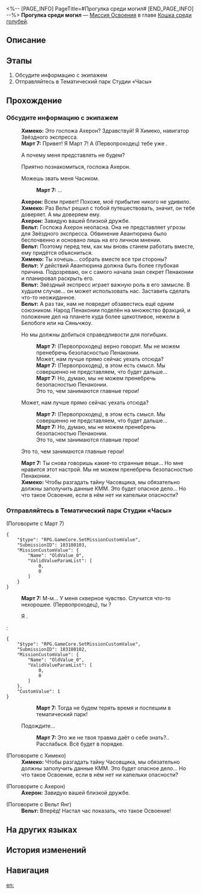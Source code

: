 <%-- [PAGE_INFO]
PageTitle=#Прогулка среди могил#
[END_PAGE_INFO] --%>
{{Дополнить|Диалоги.}}
{{Миссия Инфобокс
|id              = 1031801
|Название        = 
|Изображение     = Миссия Прогулка среди могил.png
|Тип             = Миссия Освоения
|Событие         = 
|Глава           = Кошка среди голубей
|Условия         = Завершена [[Миссия Освоения]] «[[Все эти истории печальные]]»
|Персонажи       = Ахерон; Вельт; Март 7; Первопроходец; Химеко
|СтартЛокация    = [[Пенакония]] — [[Золотой миг]]
|Мир             = Пенакония
|Предыдущая      = Все эти истории печальные
|Следующая       = Большое ограбление поезда
|Награды         = Опыт Освоения*900; Звёздный нефрит*110; Путеводитель путешественника*16; Вдали от огня*1 { text = Вдали от огня }; Какавача (Profile Picture)*1 { text = Какавача }; Citizen Hanunue*1 { text = Citizen Hanunu }; Кредиты*200 000
}}
'''Прогулка среди могил''' — [[Миссия Освоения]] в главе [[Кошка среди голубей]].

==Описание==
{{Описание|Экипаж вновь воссоединился, а также заручился помощью Ахерон. Основываясь на информации из разных источников, все пришли к выводу, что Семья действительно скрывает некую важную правду. Авантюрин, который давно знал об этом, разработал сложный план и даже выбрал вас в качестве своего тайного агента. В конце концов вы выступили против Авантюрина, но попали в его ловушку:<br />Авантюрин подстроил собственную ужасную смерть, чтобы разрушить иллюзию безопасности, обеспечиваемую Семьёй. Вскрылось две правды: Семья намеренно скрывала опасности грёз, а Ахерон - эманатор Небытия.}}

==Этапы==
# Обсудите информацию с экипажем
# Отправляйтесь в Тематический парк Студии «Часы»

==Прохождение==
{{Дополнить}}

===Обсудите информацию с экипажем===
{{Описание миссии|тип=Миссия Освоения|локация=Золотой миг|Экипаж вновь вместе. На удивление, к вам присоединилась Галактический рейнджер Ахерон, с которой сняли все подозрения.<br />Основываясь на информации из разных источников, вы узнали, что Семья действительно скрывает некую важную правду. Авантюрин, кажется, тоже обо всём догадался и даже выбрал вас в качестве своего тайного агента.<br />Отдалённые звуки радио подтверждают ваши мысли. Ради правды, ради справедливости для умерших и ради будущего Пенаконии вы должны двигаться вперёд.}}
{{Диалог Начало}}
:'''Химеко:''' Это госпожа Ахерон? Здравствуй! Я Химеко, навигатор Звёздного экспресса.
:'''Март 7:''' Привет! Я Март 7! А (Первопроходец) тебе уже {{MC|ж=знакома|м=знаком}}.
:{{Диалог|Стрелка}} А почему меня представлять не будем?
:{{Диалог|Стрелка}} Приятно познакомиться, госпожа Ахерон.
:{{Диалог|Стрелка}} Можешь звать меня Часиком.
::'''Март 7:''' ...
:'''Ахерон:''' Всем привет! Похоже, моё прибытие никого не удивило.
:'''Химеко:''' Раз Вельт решил с тобой путешествовать, значит, он тебе доверяет. А мы доверяем ему.
:'''Ахерон:''' Завидую вашей близкой дружбе.
:'''Вельт:''' Госпожа Ахерон неопасна. Она не представляет угрозы для Звёздного экспресса. Обвинение Авантюрина было беспочвенно и основано лишь на его личном мнении.
:'''Вельт:''' Поэтому перед тем, как мы вновь станем работать вместе, ему придётся объясниться.
:'''Химеко:''' Ты хочешь... собрать вместе все три стороны?
:'''Вельт:''' У действий Авантюрина должна быть более глубокая причина. Подозреваю, он с самого начала знал секрет Пенаконии и планировал раскрыть его.
:'''Вельт:''' Звёздный экспресс играет важную роль в его замысле. В худшем случае... он может использовать нас. Заставить сделать что-то неожиданное.
:'''Вельт:''' А раз так, нам не повредит обзавестись ещё одним союзником. Народ Пенаконии поделён на множество фракций, и положение дел на планете куда более щекотливое, нежели в Белобоге или на Сяньчжоу.
:{{Диалог|Стрелка}} Но мы должны добиться справедливости для погибших.
::'''Март 7:''' (Первопроходец) верно говорит. Мы не можем пренебречь безопасностью Пенаконии.
::Может, нам лучше прямо сейчас уехать отсюда?
::'''Март 7:''' (Первопроходец), в этом есть смысл. Мы совершенно не представляем, что будет дальше...
::'''Март 7:''' Но, думаю, мы не можем пренебречь безопасностью Пенаконии.
::Это то, чем занимаются главные герои!
:{{Диалог|Стрелка}} Может, нам лучше прямо сейчас уехать отсюда?
::'''Март 7:''' (Первопроходец), в этом есть смысл. Мы совершенно не представляем, что будет дальше...
::'''Март 7:''' Но, думаю, мы не можем пренебречь безопасностью Пенаконии.
::Это то, чем занимаются главные герои!
:{{Диалог|Стрелка}} Это то, чем занимаются главные герои!
:'''Март 7:''' Ты снова говоришь какие-то странные вещи... Но мне нравится этот настрой. Мы не можем пренебречь безопасностью Пенаконии.
:'''Химеко:''' Чтобы разгадать тайну Часовщика, мы обязательно должны заполучить данные КММ. Это будет опасное дело... Но что такое Освоение, если в нём нет ни капельки опасности?
:{{tx}}
{{Диалог Конец}}

===Отправляйтесь в Тематический парк Студии «Часы»===
{{Диалог Начало}}

;(Поговорите с Март 7)
<pre>{
	"$type": "RPG.GameCore.SetMissionCustomValue",
	"SubmissionID": 103180103,
	"MissionCustomValue": {
		"Name": "OldValue_0",
		"ValidValueParamList": [
			0,
			0
		]
	}
}</pre>
:'''Март 7:''' М-м... У меня скверное чувство. Случится что-то нехорошее. (Первопроходец), ты {{MC|ж=готова|м=готов}}?
:{{Диалог|Стрелка}} Я {{MC|ж=готова|м=готов}}.
:<pre>{
	"$type": "RPG.GameCore.SetMissionCustomValue",
	"SubmissionID": 103180102,
	"MissionCustomValue": {
		"Name": "OldValue_0",
		"ValidValueParamList": [
			0,
			0
		]
	},
	"CustomValue": 1
}</pre>
::'''Март 7:''' Тогда не будем терять время и поспешим в тематический парк!
:{{Диалог|Выход}} Подождите...
::'''Март 7:''' Это же не твоя травма даёт о себе знать?.. Расслабься. Всё будет в порядке.

;(Поговорите с Химеко)
:'''Химеко:''' Чтобы разгадать тайну Часовщика, мы обязательно должны заполучить данные КММ. Это будет опасное дело... Но что такое Освоение, если в нём нет ни капельки опасности?

;(Поговорите с Ахерон)
:'''Ахерон:''' Завидую вашей близкой дружбе.

;(Поговорите с Вельт Янг)
:'''Вельт:''' Вперёд! Настал час показать, что такое Освоение!
{{Диалог Конец}}

==На других языках==
{{На других языках
|en   = A Walk Among the Tombstones
|zhs  = 行过死荫之地
|zht  = 行過死蔭之地
|ja   = 墓場を往く死の影
|ko   = 무덤으로 향하다
|es   = Un paseo por el reino de la muerte
|fr   = Promenade parmi les morts
|ru   = Прогулка среди могил
|th   = ฝ่าดินแดนแห่งความตาย
|vi   = Đi Qua Vùng Đất Chết
|de   = Grabspaziergang
|id   = Melintasi Tanah Kematian
|pt   = Um Passeio Entre as Lápides
}}

==История изменений==
{{История изменений|3.5}}

==Навигация==
{{Миссия Освоения Навбокс|Глава }}

[[en:]]
